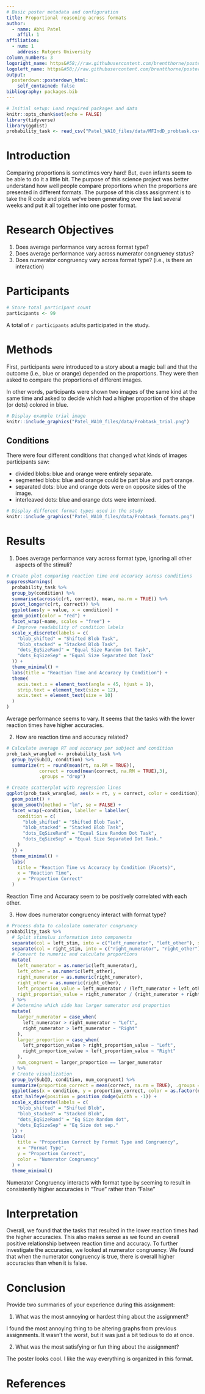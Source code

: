 ```yaml
---
# Basic poster metadata and configuration
title: Proportional reasoning across formats
author:
  - name: Abhi Patel
    affil: 1
affiliation:
  - num: 1
    address: Rutgers University
column_numbers: 3
logoright_name: https&#58;//raw.githubusercontent.com/brentthorne/posterdown/master/images/betterhexlogo.png
logoleft_name: https&#58;//raw.githubusercontent.com/brentthorne/posterdown/master/images/betterhexlogo.png
output: 
  posterdown::posterdown_html:
    self_contained: false
bibliography: packages.bib
---
```


```r
# Initial setup: Load required packages and data
knitr::opts_chunk$set(echo = FALSE)
library(tidyverse)
library(ggdist)
probability_task <- read_csv("Patel_WA10_files/data/MFIndD_probtask.csv")
```

# Introduction

Comparing proportions is sometimes very hard! But, even infants seem to be able to do it a little bit. The purpose of this science project was better understand how well people compare proportions when the proportions are presented in different formats. The purpose of this class assignment is to take the R code and plots we've been generating over the last several weeks and put it all together into one poster format.

# Research Objectives

1. Does average performance vary across format type?
2. Does average performance vary across numerator congruency status?
3. Does numerator congruency vary across format type? (i.e., is there an interaction)

# Participants
```r
# Store total participant count
participants <- 99
```

A total of  `r participants` adults participated in the study.

# Methods

First, participants were introduced to a story about a magic ball and that the outcome (i.e., blue or orange) depended on the proportions. They were then asked to compare the proportions of different images.

In other words, participants were shown two images of the same kind at the same time and asked to decide which had a higher proportion of the shape (or dots) colored in blue.

```r
# Display example trial image
knitr::include_graphics("Patel_WA10_files/data/Probtask_trial.png")
```

## Conditions

There were four different conditions that changed what kinds of images participants saw:

- divided blobs: blue and orange were entirely separate.
- segmented blobs: blue and orange could be part blue and part orange.
- separated dots: blue and orange dots were on opposite sides of the image.
- interleaved dots: blue and orange dots were intermixed.

```r
# Display different format types used in the study
knitr::include_graphics("Patel_WA10_files/data/Probtask_formats.png")
```

# Results

1. Does average performance vary across format type, ignoring all other aspects of the stimuli?

```r
# Create plot comparing reaction time and accuracy across conditions
suppressWarnings(
  probability_task %>%
  group_by(condition) %>%
  summarise(across(c(rt, correct), mean, na.rm = TRUE)) %>%
  pivot_longer(c(rt, correct)) %>%
  ggplot(aes(y = value, x = condition)) +
  geom_point(color = "red") +
  facet_wrap(~name, scales = "free") +
  # Improve readability of condition labels
  scale_x_discrete(labels = c(
    "blob_shifted" = "Shifted Blob Task",
    "blob_stacked" = "Stacked Blob Task",
    "dots_EqSizeRand" = "Equal Size Random Dot Task",
    "dots_EqSizeSep" = "Equal Size Separated Dot Task"
  )) +
  theme_minimal() +
  labs(title = "Reaction Time and Accuracy by Condition") +
  theme(
    axis.text.x = element_text(angle = 45, hjust = 1),
    strip.text = element_text(size = 12),
    axis.text = element_text(size = 10)
  )
)
```

Average performance seems to vary. It seems that the tasks with the lower reaction times have higher accuracies.

2. How are reaction time and accuracy related?
```r
# Calculate average RT and accuracy per subject and condition
prob_task_wrangled <- probability_task %>%
  group_by(SubID, condition) %>%
  summarize(rt = round(mean(rt, na.RM = TRUE)),
            correct = round(mean(correct, na.RM = TRUE),3),
            .groups = "drop")

# Create scatterplot with regression lines
ggplot(prob_task_wrangled, aes(x = rt, y = correct, color = condition)) +
  geom_point() +
  geom_smooth(method = "lm", se = FALSE) +
  facet_wrap(~condition, labeller = labeller(
    condition = c(
      "blob_shifted" = "Shifted Blob Task",
      "blob_stacked" = "Stacked Blob Task",
      "dots_EqSizeRand" = "Equal Size Random Dot Task",
      "dots_EqSizeSep" = "Equal Size Separated Dot Task."
    )
  )) +
  theme_minimal() +
  labs(
    title = "Reaction Time vs Accuracy by Condition (Facets)", 
    x = "Reaction Time", 
    y = "Proportion Correct"
  )
```

Reaction Time and Accuracy seem to be positively correlated with each other.

3. How does numerator congruency interact with format type?

```r
# Process data to calculate numerator congruency
probability_task %>%
  # Split stimulus information into components
  separate(col = left_stim, into = c("left_numerator", "left_other"), sep = "_") %>%
  separate(col = right_stim, into = c("right_numerator", "right_other"), sep = "_") %>%
  # Convert to numeric and calculate proportions
  mutate(
    left_numerator = as.numeric(left_numerator),
    left_other = as.numeric(left_other),
    right_numerator = as.numeric(right_numerator),
    right_other = as.numeric(right_other),
    left_proportion_value = left_numerator / (left_numerator + left_other), 
    right_proportion_value = right_numerator / (right_numerator + right_other)
  ) %>%
  # Determine which side has larger numerator and proportion
  mutate(
    larger_numerator = case_when(
      left_numerator > right_numerator ~ "Left",
      right_numerator > left_numerator ~ "Right"
    ),
    larger_proportion = case_when(
      left_proportion_value > right_proportion_value ~ "Left",
      right_proportion_value > left_proportion_value ~ "Right"
    ),
    num_congruent = larger_proportion == larger_numerator
  ) %>%
  # Create visualization
  group_by(SubID, condition, num_congruent) %>%
  summarize(proportion_correct = mean(correct, na.rm = TRUE), .groups = 'drop') %>%
  ggplot(aes(x = condition, y = proportion_correct, color = as.factor(num_congruent))) +
  stat_halfeye(position = position_dodge(width = -1)) +
  scale_x_discrete(labels = c(
    "blob_shifted" = "Shifted Blob", 
    "blob_stacked" = "Stacked Blob", 
    "dots_EqSizeRand" = "Eq Size Random dot", 
    "dots_EqSizeSep" = "Eq Size dot sep."
  )) +
  labs(
    title = "Proportion Correct by Format Type and Congruency",
    x = "Format Type",
    y = "Proportion Correct",
    color = "Numerator Congruency"
  ) +
  theme_minimal()
```

Numerator Congruency interacts with format type by seeming to result in consistently higher accuracies in "True" rather than "False"

# Interpretation

Overall, we found that the tasks that resulted in the lower reaction times had the higher accuracies. This also makes sense as we found an overall positive relationship between reaction time and accuracy. To further investigate the accuracies, we looked at numerator congruency. We found that when the numerator congruency is true, there is overall higher accuracies than when it is false. 

# Conclusion

Provide two summaries of your experience during this assignment:

1. What was the most annoying or hardest thing about the assignment?

I found the most annoying thing to be altering graphs from previous assignments. It wasn't the worst, but it was just a bit tedious to do at once.

2. What was the most satisfying or fun thing about the assignment?

The poster looks cool. I like the way everything is organized in this format.

# References